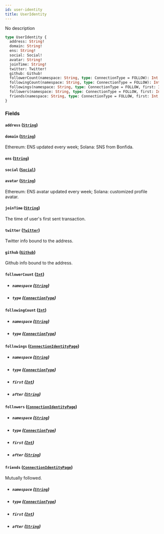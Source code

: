 ```yaml
---
id: user-identity
title: UserIdentity
---
```


No description

```graphql
type UserIdentity {
  address: String!
  domain: String!
  ens: String!
  social: Social!
  avatar: String!
  joinTime: String!
  twitter: Twitter!
  github: Github!
  followerCount(namespace: String, type: ConnectionType = FOLLOW): Int!
  followingCount(namespace: String, type: ConnectionType = FOLLOW): Int!
  followings(namespace: String, type: ConnectionType = FOLLOW, first: Int, after: String): ConnectionIdentityPage!
  followers(namespace: String, type: ConnectionType = FOLLOW, first: Int, after: String): ConnectionIdentityPage!
  friends(namespace: String, type: ConnectionType = FOLLOW, first: Int, after: String): ConnectionIdentityPage!
}
```

### Fields

#### `address` ([`String`](/V1/cyberconnect-api/reference/scalars/string))

#### `domain` ([`String`](/V1/cyberconnect-api/reference/scalars/string))

Ethereum: ENS updated every week; Solana: SNS from Bonfida.

#### `ens` ([`String`](/V1/cyberconnect-api/reference/scalars/string))

#### `social` ([`Social`](/cyberconnect-api/reference/objects/social))

#### `avatar` ([`String`](/V1/cyberconnect-api/reference/scalars/string))

Ethereum: ENS avatar updated every week; Solana: customized profile avatar.

#### `joinTime` ([`String`](/V1/cyberconnect-api/reference/scalars/string))

The time of user's first sent transaction.

#### `twitter` ([`Twitter`](/cyberconnect-api/reference/objects/twitter))

Twitter info bound to the address.

#### `github` ([`Github`](/cyberconnect-api/reference/objects/github))

Github info bound to the address.

#### `followerCount` ([`Int`](/cyberconnect-api/reference/scalars/int))

- ##### `namespace` ([`String`](/V1/cyberconnect-api/reference/scalars/string))

- ##### `type` ([`ConnectionType`](/cyberconnect-api/reference/enums/connection-type))

#### `followingCount` ([`Int`](/cyberconnect-api/reference/scalars/int))

- ##### `namespace` ([`String`](/V1/cyberconnect-api/reference/scalars/string))

- ##### `type` ([`ConnectionType`](/cyberconnect-api/reference/enums/connection-type))

#### `followings` ([`ConnectionIdentityPage`](/cyberconnect-api/reference/objects/connection-identity-page))

- ##### `namespace` ([`String`](/V1/cyberconnect-api/reference/scalars/string))

- ##### `type` ([`ConnectionType`](/cyberconnect-api/reference/enums/connection-type))

- ##### `first` ([`Int`](/cyberconnect-api/reference/scalars/int))

- ##### `after` ([`String`](/V1/cyberconnect-api/reference/scalars/string))

#### `followers` ([`ConnectionIdentityPage`](/cyberconnect-api/reference/objects/connection-identity-page))

- ##### `namespace` ([`String`](/V1/cyberconnect-api/reference/scalars/string))

- ##### `type` ([`ConnectionType`](/cyberconnect-api/reference/enums/connection-type))

- ##### `first` ([`Int`](/cyberconnect-api/reference/scalars/int))

- ##### `after` ([`String`](/V1/cyberconnect-api/reference/scalars/string))

#### `friends` ([`ConnectionIdentityPage`](/cyberconnect-api/reference/objects/connection-identity-page))

Mutually followed.

- ##### `namespace` ([`String`](/V1/cyberconnect-api/reference/scalars/string))

- ##### `type` ([`ConnectionType`](/cyberconnect-api/reference/enums/connection-type))

- ##### `first` ([`Int`](/cyberconnect-api/reference/scalars/int))

- ##### `after` ([`String`](/V1/cyberconnect-api/reference/scalars/string))
